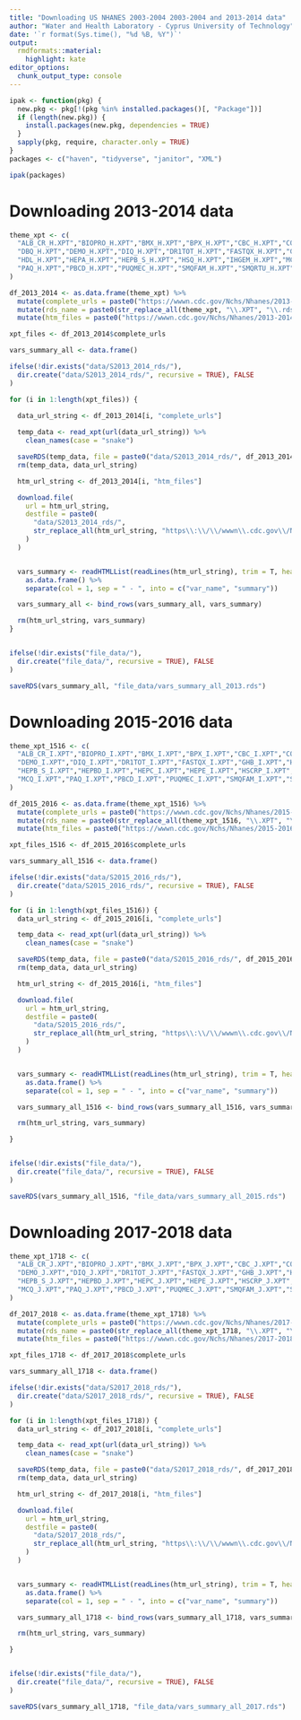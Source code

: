 ```yaml
---
title: "Downloading US NHANES 2003-2004 2003-2004 and 2013-2014 data"
author: "Water and Health Laboratory - Cyprus University of Technology"
date: '`r format(Sys.time(), "%d %B, %Y")`'
output:  
  rmdformats::material:
    highlight: kate
editor_options: 
  chunk_output_type: console
---
```


```r

ipak <- function(pkg) {
  new.pkg <- pkg[!(pkg %in% installed.packages()[, "Package"])]
  if (length(new.pkg)) {
    install.packages(new.pkg, dependencies = TRUE)
  }
  sapply(pkg, require, character.only = TRUE)
}
packages <- c("haven", "tidyverse", "janitor", "XML")

ipak(packages)
```

# Downloading 2013-2014 data

```r
theme_xpt <- c(
  "ALB_CR_H.XPT","BIOPRO_H.XPT","BMX_H.XPT","BPX_H.XPT","CBC_H.XPT","COT_H.XPT",
  "DBQ_H.XPT","DEMO_H.XPT","DIQ_H.XPT","DR1TOT_H.XPT","FASTQX_H.XPT","GHB_H.XPT",
  "HDL_H.XPT","HEPA_H.XPT","HEPB_S_H.XPT","HSQ_H.XPT","IHGEM_H.XPT","MCQ_H.XPT",
  "PAQ_H.XPT","PBCD_H.XPT","PUQMEC_H.XPT","SMQFAM_H.XPT","SMQRTU_H.XPT","TCHOL_H.XPT"
)
```

```r
df_2013_2014 <- as.data.frame(theme_xpt) %>%
  mutate(complete_urls = paste0("https://wwwn.cdc.gov/Nchs/Nhanes/2013-2014/", theme_xpt)) %>%
  mutate(rds_name = paste0(str_replace_all(theme_xpt, "\\.XPT", "\\.rds"))) %>%
  mutate(htm_files = paste0("https://wwwn.cdc.gov/Nchs/Nhanes/2013-2014/", str_replace_all(theme_xpt, "\\.XPT", "\\.htm")))

xpt_files <- df_2013_2014$complete_urls

vars_summary_all <- data.frame()

ifelse(!dir.exists("data/S2013_2014_rds/"),
  dir.create("data/S2013_2014_rds/", recursive = TRUE), FALSE
)

for (i in 1:length(xpt_files)) {
  
  data_url_string <- df_2013_2014[i, "complete_urls"]

  temp_data <- read_xpt(url(data_url_string)) %>%
    clean_names(case = "snake")

  saveRDS(temp_data, file = paste0("data/S2013_2014_rds/", df_2013_2014[i, "rds_name"]))
  rm(temp_data, data_url_string)

  htm_url_string <- df_2013_2014[i, "htm_files"]

  download.file(
    url = htm_url_string,
    destfile = paste0(
      "data/S2013_2014_rds/",
      str_replace_all(htm_url_string, "https\\:\\/\\/wwwn\\.cdc.gov\\/Nchs\\/Nhanes\\/2013-2014\\/", "")
    )
  )


  vars_summary <- readHTMLList(readLines(htm_url_string), trim = T, header = T)[2] %>%
    as.data.frame() %>%
    separate(col = 1, sep = " - ", into = c("var_name", "summary"))

  vars_summary_all <- bind_rows(vars_summary_all, vars_summary)

  rm(htm_url_string, vars_summary)
}


ifelse(!dir.exists("file_data/"),
  dir.create("file_data/", recursive = TRUE), FALSE
)

saveRDS(vars_summary_all, "file_data/vars_summary_all_2013.rds")
```


# Downloading 2015-2016 data

```r
theme_xpt_1516 <- c(
  "ALB_CR_I.XPT","BIOPRO_I.XPT","BMX_I.XPT","BPX_I.XPT","CBC_I.XPT","COT_I.XPT","DBQ_I.XPT",
  "DEMO_I.XPT","DIQ_I.XPT","DR1TOT_I.XPT","FASTQX_I.XPT","GHB_I.XPT","HDL_I.XPT","HEPA_I.XPT",
  "HEPB_S_I.XPT","HEPBD_I.XPT","HEPC_I.XPT","HEPE_I.XPT","HSCRP_I.XPT","HSQ_I.XPT","IHGEM_I.XPT",
  "MCQ_I.XPT","PAQ_I.XPT","PBCD_I.XPT","PUQMEC_I.XPT","SMQFAM_I.XPT","SMQRTU_I.XPT","TCHOL_I.XPT"
)
```


```r
df_2015_2016 <- as.data.frame(theme_xpt_1516) %>%
  mutate(complete_urls = paste0("https://wwwn.cdc.gov/Nchs/Nhanes/2015-2016/", theme_xpt_1516)) %>%
  mutate(rds_name = paste0(str_replace_all(theme_xpt_1516, "\\.XPT", "\\.rds"))) %>%
  mutate(htm_files = paste0("https://wwwn.cdc.gov/Nchs/Nhanes/2015-2016/", str_replace_all(theme_xpt_1516, "\\.XPT", "\\.htm")))

xpt_files_1516 <- df_2015_2016$complete_urls

vars_summary_all_1516 <- data.frame()

ifelse(!dir.exists("data/S2015_2016_rds/"),
  dir.create("data/S2015_2016_rds/", recursive = TRUE), FALSE
)

for (i in 1:length(xpt_files_1516)) {
  data_url_string <- df_2015_2016[i, "complete_urls"]

  temp_data <- read_xpt(url(data_url_string)) %>%
    clean_names(case = "snake")

  saveRDS(temp_data, file = paste0("data/S2015_2016_rds/", df_2015_2016[i, "rds_name"]))
  rm(temp_data, data_url_string)

  htm_url_string <- df_2015_2016[i, "htm_files"]

  download.file(
    url = htm_url_string,
    destfile = paste0(
      "data/S2015_2016_rds/",
      str_replace_all(htm_url_string, "https\\:\\/\\/wwwn\\.cdc.gov\\/Nchs\\/Nhanes\\/2015-2016\\/", "")
    )
  )


  vars_summary <- readHTMLList(readLines(htm_url_string), trim = T, header = T)[2] %>%
    as.data.frame() %>%
    separate(col = 1, sep = " - ", into = c("var_name", "summary"))

  vars_summary_all_1516 <- bind_rows(vars_summary_all_1516, vars_summary)

  rm(htm_url_string, vars_summary)

}


ifelse(!dir.exists("file_data/"),
  dir.create("file_data/", recursive = TRUE), FALSE
)

saveRDS(vars_summary_all_1516, "file_data/vars_summary_all_2015.rds")
```

# Downloading 2017-2018 data

```r
theme_xpt_1718 <- c(
  "ALB_CR_J.XPT","BIOPRO_J.XPT","BMX_J.XPT","BPX_J.XPT","CBC_J.XPT","COT_J.XPT","DBQ_J.XPT",
  "DEMO_J.XPT","DIQ_J.XPT","DR1TOT_J.XPT","FASTQX_J.XPT","GHB_J.XPT","HDL_J.XPT","HEPA_J.XPT",
  "HEPB_S_J.XPT","HEPBD_J.XPT","HEPC_J.XPT","HEPE_J.XPT","HSCRP_J.XPT","HSQ_J.XPT","IHGEM_J.XPT",
  "MCQ_J.XPT","PAQ_J.XPT","PBCD_J.XPT","PUQMEC_J.XPT","SMQFAM_J.XPT","SMQRTU_J.XPT","TCHOL_J.XPT"
)
```


```r
df_2017_2018 <- as.data.frame(theme_xpt_1718) %>%
  mutate(complete_urls = paste0("https://wwwn.cdc.gov/Nchs/Nhanes/2017-2018/", theme_xpt_1718)) %>%
  mutate(rds_name = paste0(str_replace_all(theme_xpt_1718, "\\.XPT", "\\.rds"))) %>%
  mutate(htm_files = paste0("https://wwwn.cdc.gov/Nchs/Nhanes/2017-2018/", str_replace_all(theme_xpt_1718, "\\.XPT", "\\.htm")))

xpt_files_1718 <- df_2017_2018$complete_urls

vars_summary_all_1718 <- data.frame()

ifelse(!dir.exists("data/S2017_2018_rds/"),
  dir.create("data/S2017_2018_rds/", recursive = TRUE), FALSE
)

for (i in 1:length(xpt_files_1718)) {
  data_url_string <- df_2017_2018[i, "complete_urls"]

  temp_data <- read_xpt(url(data_url_string)) %>%
    clean_names(case = "snake")

  saveRDS(temp_data, file = paste0("data/S2017_2018_rds/", df_2017_2018[i, "rds_name"]))
  rm(temp_data, data_url_string)

  htm_url_string <- df_2017_2018[i, "htm_files"]

  download.file(
    url = htm_url_string,
    destfile = paste0(
      "data/S2017_2018_rds/",
      str_replace_all(htm_url_string, "https\\:\\/\\/wwwn\\.cdc.gov\\/Nchs\\/Nhanes\\/2017-2018\\/", "")
    )
  )


  vars_summary <- readHTMLList(readLines(htm_url_string), trim = T, header = T)[2] %>%
    as.data.frame() %>%
    separate(col = 1, sep = " - ", into = c("var_name", "summary"))

  vars_summary_all_1718 <- bind_rows(vars_summary_all_1718, vars_summary)

  rm(htm_url_string, vars_summary)

}


ifelse(!dir.exists("file_data/"),
  dir.create("file_data/", recursive = TRUE), FALSE
)

saveRDS(vars_summary_all_1718, "file_data/vars_summary_all_2017.rds")
```